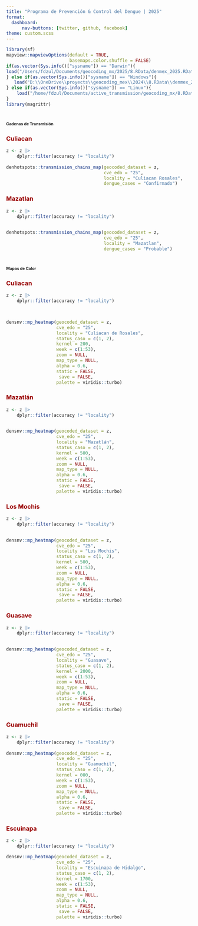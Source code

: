 ```yaml
---
title: "Programa de Prevención & Control del Dengue | 2025"
format: 
  dashboard:
      nav-buttons: [twitter, github, facebook]
theme: custom.scss
---
```


```r
library(sf)
mapview::mapviewOptions(default = TRUE,
                        basemaps.color.shuffle = FALSE)
if(as.vector(Sys.info()["sysname"]) == "Darwin"){
load("/Users/fdzul/Documents/geocoding_mx/2025/8.RData/denmex_2025.RData")
} else if(as.vector(Sys.info()["sysname"]) == "Windows"){
   load("D:\\OneDrive\\proyects\\geocoding_mex\\2024\\8.RData\\denmex_2024.RData")
} else if(as.vector(Sys.info()["sysname"]) == "Linux"){
    load("/home/fdzul/Documents/active_transmission/geocoding_mx/8.RData/denmex_2025.RData")
}
library(magrittr)
```



# [**Cadenas de Transmisión**]{style="font-size:8pt"}

::: panel-tabset

### [**Culiacan**]{style="color:#990000"}

```r
z <- z |>
    dplyr::filter(accuracy != "locality")
    
denhotspots::transmission_chains_map(geocoded_dataset = z,
                                     cve_edo = "25",
                                     locality = "Culiacan Rosales",
                                     dengue_cases = "Confirmado")
```


### [**Mazatlan**]{style="color:#990000"}

```r
z <- z |>
    dplyr::filter(accuracy != "locality")
    

denhotspots::transmission_chains_map(geocoded_dataset = z,
                                     cve_edo = "25",
                                     locality = "Mazatlan",
                                     dengue_cases = "Probable")
```


:::


# [**Mapas de Calor**]{style="font-size:8pt"}

::: panel-tabset

### [**Culiacan**]{style="color:#990000"}

```r

z <- z |>
    dplyr::filter(accuracy != "locality")
    


densnv::mp_heatmap(geocoded_dataset = z,
                   cve_edo = "25",
                   locality = "Culiacan de Rosales",
                   status_caso = c(1, 2),
                   kernel = 200,
                   week = c(1:53),
                   zoom = NULL,
                   map_type = NULL,
                   alpha = 0.6,
                   static = FALSE,
                    save = FALSE,
                   palette = viridis::turbo)
```



### [**Mazatlán**]{style="color:#990000"}

```r

z <- z |>
    dplyr::filter(accuracy != "locality")
    

densnv::mp_heatmap(geocoded_dataset = z,
                   cve_edo = "25",
                   locality = "Mazatlán",
                   status_caso = c(1, 2),
                   kernel = 500,
                   week = c(1:53),
                   zoom = NULL,
                   map_type = NULL,
                   alpha = 0.6,
                   static = FALSE,
                    save = FALSE,
                   palette = viridis::turbo)
```

### [**Los Mochis**]{style="color:#990000"}

```r

z <- z |>
    dplyr::filter(accuracy != "locality")
    

densnv::mp_heatmap(geocoded_dataset = z,
                   cve_edo = "25",
                   locality = "Los Mochis",
                   status_caso = c(1, 2),
                   kernel = 500,
                   week = c(1:53),
                   zoom = NULL,
                   map_type = NULL,
                   alpha = 0.6,
                   static = FALSE,
                    save = FALSE,
                   palette = viridis::turbo)
```


### [**Guasave**]{style="color:#990000"}

```r

z <- z |>
    dplyr::filter(accuracy != "locality")
    

densnv::mp_heatmap(geocoded_dataset = z,
                   cve_edo = "25",
                   locality = "Guasave",
                   status_caso = c(1, 2),
                   kernel = 2000,
                   week = c(1:53),
                   zoom = NULL,
                   map_type = NULL,
                   alpha = 0.6,
                   static = FALSE,
                    save = FALSE,
                   palette = viridis::turbo)
```


### [**Guamuchil**]{style="color:#990000"}

```r
z <- z |>
    dplyr::filter(accuracy != "locality")
  
densnv::mp_heatmap(geocoded_dataset = z,
                   cve_edo = "25",
                   locality = "Guamuchil",
                   status_caso = c(1, 2),
                   kernel = 000,
                   week = c(1:53),
                   zoom = NULL,
                   map_type = NULL,
                   alpha = 0.6,
                   static = FALSE,
                    save = FALSE,
                   palette = viridis::turbo)
```


### [**Escuinapa**]{style="color:#990000"}

```r
z <- z |>
    dplyr::filter(accuracy != "locality")

densnv::mp_heatmap(geocoded_dataset = z,
                   cve_edo = "25",
                   locality = "Escuinapa de Hidalgo",
                   status_caso = c(1, 2),
                   kernel = 1700,
                   week = c(1:53),
                   zoom = NULL,
                   map_type = NULL,
                   alpha = 0.6,
                   static = FALSE,
                    save = FALSE,
                   palette = viridis::turbo)
```



:::

